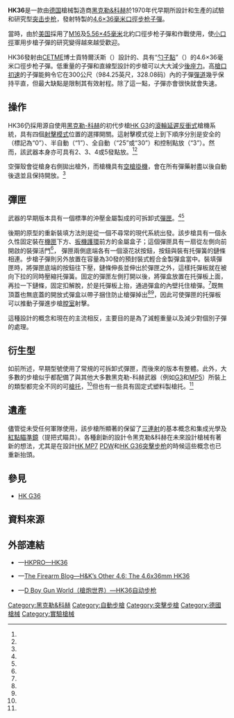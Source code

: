 {{noteTA
|G1=軍事
|G2=長度單位
|G3=Firearms
}}
{{Infobox Weapon
|name= HK36
|image= 
|image_size= 300px
|caption= 
|origin= {{flagcountry|Federal Republic of Germany}}
|type= [[突击步枪|突击步枪]]
<!-- Type selection -->
|is_ranged= yes
|is_bladed= 
|is_explosive= 
|is_artillery= 
|is_vehicle= 
|is_missile= 
|is_UK= 
<!-- Service history -->
|service= 
|used_by= 
|wars= 
<!-- Production history -->
|designer= 穆勒（Müller）<ref name=Janes>{{cite book | last = Hobart | first = Major F.W.A. | author-link = | title = Jane's Infantry Weapons 1975| publisher = Jane's Yearbooks| series = | volume = | edition = | year = 1975| location = London| pages = 239–241| language = | url = | doi = | id = | isbn = | mr = | zbl = | jfm = }}</ref>
|design_date= 1970年代早期
|manufacturer= [[黑克勒&科赫|黑克勒&科赫]]
|unit_cost= 
|production_date= 
|number= 
|variants= <div class="NavFrame collapsed" style="color: black; background-color: #FFFFFF; margin: 0 auto; padding: 0 10px; text-align: left;"><div class="NavHead" style="background-color: #FFFFFF; margin: 0 auto; padding: 0 10px; font-weight:normal;"></div><div class="NavContent" style="background-color: #FFFFFF; margin: 0 auto; padding: 0 10px;">
* 已知存在固定和折疊槍托式的型號，以及使用可拆卸式彈匣的型號<ref name=MSA20C>{{cite book | last = Hogg | first = Ian V. | author-link = | last2 = Weeks | first2 = John | author2-link = | title = Military Small Arms of the 20th Century| publisher = Arms and Armour Press| series = | volume = | edition = 3| year = 1977| location = London| pages = 162–163| language = | url = | doi = | id = | isbn = 0 85368 301 8| mr = | zbl = | jfm = }}</ref><ref name=HKPRO>{{cite web| last = | first = | authorlink = | coauthors = | title = HK36| work = | publisher = | date = | url = http://www.hkpro.com/index.php?option=com_content&view=article&id=105:hk36&catid=11:rare-prototypes&Itemid=5| format = | doi = | accessdate = 2012-03-21| archive-date = 2012-02-24| archive-url = https://web.archive.org/web/20120224221040/http://www.hkpro.com/index.php?option=com_content&view=article&id=105:hk36&catid=11:rare-prototypes&Itemid=5| dead-url = no}}</ref>
* [[HK_G36突擊步槍|HK G36]]（槍身概念）
* [[HK_MP7衝鋒槍|HK MP7]]（[[彈藥|彈藥]]）
</div>
</div>
<!-- General specifications -->
|spec_label= 
|weight= <div class="NavFrame collapsed" style="color: black; background-color: #FFFFFF; margin: 0 auto; padding: 0 10px; text-align: left;"><div class="NavHead" style="background-color: #FFFFFF; margin: 0 auto; padding: 0 10px; font-weight:normal;"><ref name=Janes /></div><div class="NavContent" style="background-color: #FFFFFF; margin: 0 auto; padding: 0 10px;">
* 空槍：2.85[[千克|千克]]（6.28[[磅|磅]]）
* 上彈：3.14公斤（6.92磅）
</div>
</div>
|length= <div class="NavFrame collapsed" style="color: black; background-color: #FFFFFF; margin: 0 auto; padding: 0 10px; text-align: left;"><div class="NavHead" style="background-color: #FFFFFF; margin: 0 auto; padding: 0 10px; font-weight:normal;"><ref name=Janes /></div><div class="NavContent" style="background-color: #FFFFFF; margin: 0 auto; padding: 0 10px;">
* 槍托縮折：797[[毫米|毫米]]（31.38[[英寸|英吋]]）
* 槍托伸展：890毫米（35.04英吋）
</div>
</div>
|part_length= 381毫米（15英吋）<ref name=Janes />
|width= 
|height= 
|diameter= 
|crew= 
<!-- Ranged weapon specifications --> 
|cartridge= [[4.6×36mm|4.6×36毫米]]
|caliber= 4.6毫米（.181英吋）
|barrels= 1根，[[膛線|線膛]]，[[槍口|槍口]]裝有[[消焰器|消焰器]]
|action= [[反沖作用_(槍械)#滾輪延遲反沖|滾輪延遲反衝式]]<ref name=Janes />
|mode= {{Link-en|半自動槍械|Semi-automatic firearm|半自動}}、[[三發點放|三發點放]]、[[自動火器|全自動]]，可[[擊發調變槍械|擊發調變]]
|rate= 1,100—1,200發／分鐘<ref name=Janes />
|velocity= <div class="NavFrame collapsed" style="color: black; background-color: #FFFFFF; margin: 0 auto; padding: 0 10px; text-align: left;"><div class="NavHead" style="background-color: #FFFFFF; margin: 0 auto; padding: 0 10px; font-weight:normal;"><ref name=Janes /></div><div class="NavContent" style="background-color: #FFFFFF; margin: 0 auto; padding: 0 10px;">
* 軟芯彈：857[[米每秒|米／秒]]（2,811.68[[英尺每秒|英尺／秒]]）
* 硬芯彈：780米／秒（2,559.06英尺／秒）
</div>
</div>
|energy= 
|range= 300[[米_(单位)|公尺]]（984.25[[英尺|英尺]]，328.08[[码|码]]）<ref name=Janes />
|max_range= 
|feed= 內置式[[彈匣|彈匣]]，可裝30發，需預裝，一次性<ref name=Janes />（早期型號使用可拆卸彈匣<ref name=MSA20C />）
|sights= [[提把式瞄準具|提把式瞄準具]]：<div class="NavFrame collapsed" style="color: black; background-color: #FFFFFF; margin: 0 auto; padding: 0 10px; text-align: left;"><div class="NavHead" style="background-color: #FFFFFF; margin: 0 auto; padding: 0 10px; font-weight:normal;"></div><div class="NavContent" style="background-color: #FFFFFF; margin: 0 auto; padding: 0 10px;">
* [[红点镜|反射式]][[光學瞄準鏡|光學瞄準鏡]]，具有日光屏幕和[[β|β]]光<ref name=Janes />
</div>
</div>
<!-- 火炮規格 -->
|breech= 
|recoil= 
|carriage= 
|elevation= 
|traverse= 
<!-- 刃器規格 --> 
|blade_type= 
|hilt_type= 
|sheath_type= 
|head_type= 
|haft_type= 
<!-- 爆炸物內填炸藥規格 --> 
|filling= 
|filling_weight= 
|detonation= 
|yield= 
<!-- 車輛/飛彈規格 -->
|armour= 
|primary_armament= 
|secondary_arament= 
|engine= 
|engine_power= 
|transmission= 
|payload_capacity= 
|fuel_capacity= 
|pw_ratio= 
|suspension= 
|clearance= 
|vehicle_range= 
|speed= 
|guidance= 
|steering= 
<!-- Missiles only -->
|wingspan= 
|propellant= 
|ceiling= 
|altitude= 
|depth= 
|boost= 
|accuracy= 
|launch_platform= 
|transport= 
}}

'''HK36'''是一款由[[德国|德国]]槍械製造商[[黑克勒&科赫|黑克勒&科赫]]於1970年代早期所設計和生產的試驗和研究型[[突击步枪|突击步枪]]，發射特製的[[4.6×36mm|4.6×36毫米]][[口徑|口徑]][[步枪|步枪]][[子彈|子彈]]。

當時，由於[[美国|美国]]採用了[[M16突擊步槍|M16]]及[[5.56×45mm_NATO|5.56×45毫米]]北約口徑步枪子彈和作戰使用，使[[小口徑步槍#小口徑步槍彈|小口徑]]軍用步槍子彈的研究變得越來越受歡迎。

HK36發射由[[CETME|CETME]]博士貢特爾沃斯（{{Lang-en|Gunther Voss}}）設計的、具有“[[勺子點|勺子點]]”（{{Lang|de|Löffelspitz}}）的4.6×36毫米口徑步枪子彈。低重量的子彈和直線型設計的步槍可以大大減少[[後座力|後座力]]。高[[槍口初速|槍口初速]]的子彈能夠令它在300公尺（984.25英尺，328.08码）內的子彈[[弹道学|彈道]]幾乎保持平直，但最大缺點是限制其有效射程。除了這一點，子彈亦會很快就會失速。

== 操作 ==
HK36仍採用源自使用[[黑克勒&科赫|黑克勒-科赫]]的初代步槍[[HK_G3自動步槍|HK G3]]的[[反沖作用_(槍械)#滾輪延遲反沖|滾輪延遲反衝式]]槍機系統，具有四個[[擊發調變槍械|射擊模式]]位置的選擇開關。這射擊模式從上到下順序分別是安全的（標記為“0”）、半自動（“1”）、全自動（“25”或“30”）和控制點放（“3”）。然而，該武器本身亦可具有2、3、4或5發點放。<ref name=Janes /><ref name=MSA20C />

空彈殼會從槍身右側拋出槍外，而槍機具有[[空槍掛機|空槍掛機]]，會在所有彈藥射盡以後自動後退並且保持開放。<ref name=Janes />

== 彈匣 ==
武器的早期版本具有一個標準的沖壓金屬製成的可拆卸式[[彈匣|彈匣]]。<ref name=MSA20C /><ref name=HKPRO />

後期的原型的重新裝填方法則是從一個不尋常的現代系統出發。該步槍具有一個永久性固定裝在[[機匣|機匣]]下方、[[扳機護環|扳機護環]]前方的金屬盒子；這個彈匣具有一扇從左側向前開啟的裝彈活門<ref name=HKPRO />， 彈匣兩側底端各有一個滾花狀按鈕，按鈕與裝有托彈簧的鏈條相連。步槍子彈則另外放置在容量為30發的預封裝式輕合金製彈盒當中。裝填彈匣時，將彈匣底端的按鈕往下壓，鏈條伸長並伸出於彈匣之外，這樣托彈板就在被向下拉的同時壓縮托彈簧。固定的彈匣左側打開以後，將彈盒放置在托彈板上面，再拉一下鏈條，固定扣解脫，於是托彈板上抬，通過彈盒的內壁托住槍彈。<ref name=Janes />既無頂蓋也無底蓋的開放式彈盒以帶子捆住防止槍彈掉出<ref name=Janes /><ref name=HKPRO />，因此可使彈匣的托彈板可以推動子彈進步槍[[膛室|膛室]]射擊。

這種設計的概念和現在的主流相反，主要目的是為了減輕重量以及減少對個別子彈的處理。

== 衍生型 ==
如前所述，早期型號使用了常規的可拆卸式彈匣，而後來的版本有整體。此外，大多數的步槍似乎都配備了與其他大多數黑克勒-科赫武器（例如[[HK_G3自動步槍|G3]]和[[HK_MP5冲锋枪|MP5]]）所裝上的類型都完全不同的可{{Link-en|伸縮式槍托|Telescoping stock|伸縮式}}[[槍托|槍托]]，<ref name=MSA20C />但也有一些具有固定式塑料製槍托。<ref name=Janes />

== 遺產 ==
儘管從未受任何軍隊使用，該步槍所顯著的保留了[[三發點放|三連射]]的基本概念和集成光學及[[紅點鏡|紅點瞄準鏡]]（提把式瞄具）。各種創新的設計令黑克勒&科赫在未來設計槍械有著新的想法，尤其是在設計[[HK_MP7衝鋒槍|HK MP7]] [[個人防衛武器|PDW]]和[[HK_G36突擊步槍|HK G36]][[突擊步枪|突擊步枪]]的時候這些概念也已重新抬頭。

== 參見 ==
* [[HK_G36突擊步槍|HK G36]]

== 資料來源 ==
{{Reflist}}

== 外部連結 ==
* {{en icon}}—[http://www.hkpro.com/index.php?option=com_content&view=article&id=105:hk36&catid=11:rare-prototypes&Itemid=5 HKPRO—HK36]{{Wayback|url=http://www.hkpro.com/index.php?option=com_content&view=article&id=105:hk36&catid=11:rare-prototypes&Itemid=5 |date=20100102065834 }}
* {{en icon}}—[http://www.thefirearmblog.com/blog/2015/04/13/hks-other-4-6-the-4-6x36mm-hk36/ The Firearm Blog—H&K’s Other 4.6: The 4.6x36mm HK36]{{Wayback|url=http://www.thefirearmblog.com/blog/2015/04/13/hks-other-4-6-the-4-6x36mm-hk36/ |date=20150419091916 }}
* {{zh-hans icon}}—[http://pewpewpew.work/german/hk/rare/HK36.htm D Boy Gun World（槍炮世界）—HK36自动步枪]{{Wayback|url=http://pewpewpew.work/german/hk/rare/HK36.htm |date=20200126103059 }}

{{HK firearms}}

[[Category:黑克勒&科赫|Category:黑克勒&科赫]]
[[Category:自動步槍|Category:自動步槍]]
[[Category:突擊步槍|Category:突擊步槍]]
[[Category:德國槍械|Category:德國槍械]]
[[Category:實驗槍械|Category:實驗槍械]]